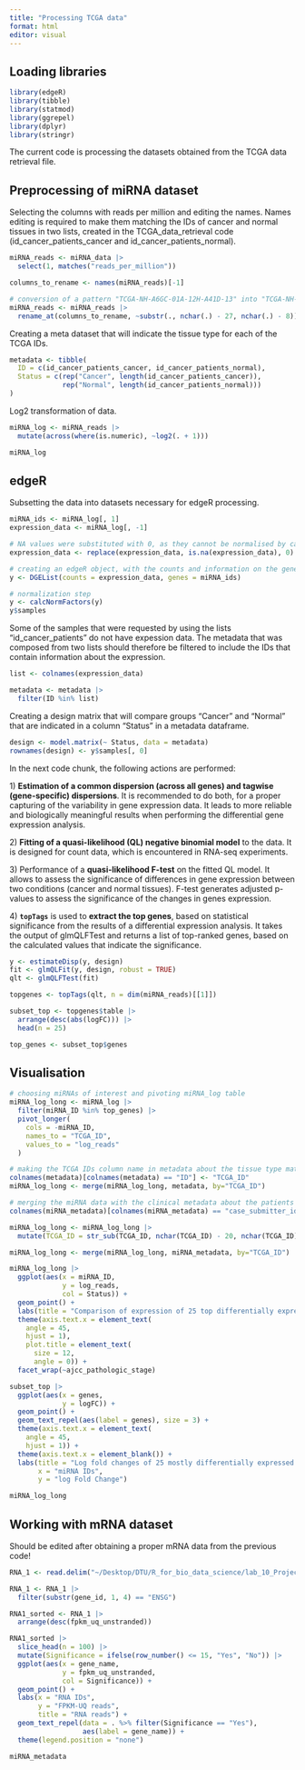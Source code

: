 ```yaml
---
title: "Processing TCGA data"
format: html
editor: visual
---
```


## Loading libraries

```r
library(edgeR)
library(tibble)
library(statmod)
library(ggrepel)
library(dplyr)
library(stringr)
```

The current code is processing the datasets obtained from the TCGA data retrieval file.

## Preprocessing of miRNA dataset

Selecting the columns with reads per million and editing the names. Names editing is required to make them matching the IDs of cancer and normal tissues in two lists, created in the TCGA_data_retrieval code (id_cancer_patients_cancer and id_cancer_patients_normal).

```r
miRNA_reads <- miRNA_data |>
  select(1, matches("reads_per_million")) 

columns_to_rename <- names(miRNA_reads)[-1]

# conversion of a pattern "TCGA-NH-A6GC-01A-12H-A41D-13" into "TCGA-NH-A6GC-01A-12H"
miRNA_reads <- miRNA_reads |>
  rename_at(columns_to_rename, ~substr(., nchar(.) - 27, nchar(.) - 8))
```

Creating a meta dataset that will indicate the tissue type for each of the TCGA IDs.

```r
metadata <- tibble(
  ID = c(id_cancer_patients_cancer, id_cancer_patients_normal),
  Status = c(rep("Cancer", length(id_cancer_patients_cancer)), 
             rep("Normal", length(id_cancer_patients_normal)))
)
```

Log2 transformation of data.

```r
miRNA_log <- miRNA_reads |>
  mutate(across(where(is.numeric), ~log2(. + 1)))
```

```r
miRNA_log
```

## edgeR

Subsetting the data into datasets necessary for edgeR processing.

```r
miRNA_ids <- miRNA_log[, 1]
expression_data <- miRNA_log[, -1]

# NA values were substituted with 0, as they cannot be normalised by calcNormFactors() function in edgeR
expression_data <- replace(expression_data, is.na(expression_data), 0)

# creating an edgeR object, with the counts and information on the genes (ID and length)
y <- DGEList(counts = expression_data, genes = miRNA_ids)

# normalization step
y <- calcNormFactors(y)
y$samples
```

Some of the samples that were requested by using the lists "id_cancer_patients" do not have expession data. The metadata that was composed from two lists should therefore be filtered to include the IDs that contain information about the expression.

```r
list <- colnames(expression_data)

metadata <- metadata |>
  filter(ID %in% list)
```

Creating a design matrix that will compare groups "Cancer" and "Normal" that are indicated in a column "Status" in a metadata dataframe.

```r
design <- model.matrix(~ Status, data = metadata)
rownames(design) <- y$samples[, 0]
```

In the next code chunk, the following actions are performed:

1\) **Estimation of a common dispersion (across all genes) and tagwise (gene-specific) dispersions**. It is recommended to do both, for a proper capturing of the variability in gene expression data. It leads to more reliable and biologically meaningful results when performing the differential gene expression analysis.

2\) **Fitting of a quasi-likelihood (QL) negative binomial model** to the data. It is designed for count data, which is encountered in RNA-seq experiments.

3\) Performance of a **quasi-likelihood F-test** on the fitted QL model. It allows to assess the significance of differences in gene expression between two conditions (cancer and normal tissues). F-test generates adjusted p-values to assess the significance of the changes in genes expression.

4\) **`topTags`** is used to **extract the top genes**, based on statistical significance from the results of a differential expression analysis. It takes the output of glmQLFTest and returns a list of top-ranked genes, based on the calculated values that indicate the significance.

```r
y <- estimateDisp(y, design)
fit <- glmQLFit(y, design, robust = TRUE)
qlt <- glmQLFTest(fit)

topgenes <- topTags(qlt, n = dim(miRNA_reads)[[1]])
```

```r
subset_top <- topgenes$table |>
  arrange(desc(abs(logFC))) |>
  head(n = 25)

top_genes <- subset_top$genes
```

## Visualisation

```r
# choosing miRNAs of interest and pivoting miRNA_log table 
miRNA_log_long <- miRNA_log |>
  filter(miRNA_ID %in% top_genes) |>
  pivot_longer(
    cols = -miRNA_ID,
    names_to = "TCGA_ID",
    values_to = "log_reads"
  )
```

```r
# making the TCGA IDs column name in metadata about the tissue type matching the miRNA_log_long
colnames(metadata)[colnames(metadata) == "ID"] <- "TCGA_ID"
miRNA_log_long <- merge(miRNA_log_long, metadata, by="TCGA_ID")
```

```r
# merging the miRNA data with the clinical metadata about the patients
colnames(miRNA_metadata)[colnames(miRNA_metadata) == "case_submitter_id"] <- "TCGA_ID"

miRNA_log_long <- miRNA_log_long |>
  mutate(TCGA_ID = str_sub(TCGA_ID, nchar(TCGA_ID) - 20, nchar(TCGA_ID) - 8))

miRNA_log_long <- merge(miRNA_log_long, miRNA_metadata, by="TCGA_ID")
```

```r
miRNA_log_long |>
  ggplot(aes(x = miRNA_ID,
             y = log_reads,
             col = Status)) +
  geom_point() +
  labs(title = "Comparison of expression of 25 top differentially expressed miRNAs \nbetween cancer and normal TCGA samples", color = "Tissue Type") +
  theme(axis.text.x = element_text(
    angle = 45,
    hjust = 1),
    plot.title = element_text(
      size = 12, 
      angle = 0)) +
  facet_wrap(~ajcc_pathologic_stage)
```

```r
subset_top |>
  ggplot(aes(x = genes,
             y = logFC)) +
  geom_point() +
  geom_text_repel(aes(label = genes), size = 3) +
  theme(axis.text.x = element_text(
    angle = 45,
    hjust = 1)) +
  theme(axis.text.x = element_blank()) +
  labs(title = "Log fold changes of 25 mostly differentially expressed miRNAs", 
       x = "miRNA IDs",
       y = "log Fold Change")
```

```r
miRNA_log_long
```

## Working with mRNA dataset

Should be edited after obtaining a proper mRNA data from the previous code!

```r
RNA_1 <- read.delim("~/Desktop/DTU/R_for_bio_data_science/lab_10_Project/samples_mRNA_TCGA-COAD/TCGA-COAD/Transcriptome_Profiling/Gene_Expression_Quantification/6ecac4ca-88bc-421a-bdb6-ed0868b03e6c/f4535f36-11ce-4dd8-8337-5158b682d85c.rna_seq.augmented_star_gene_counts.tsv", comment.char="#")
```

```r
RNA_1 <- RNA_1 |>
  filter(substr(gene_id, 1, 4) == "ENSG")
```

```r
RNA1_sorted <- RNA_1 |> 
  arrange(desc(fpkm_uq_unstranded))
```

```r
RNA1_sorted |>
  slice_head(n = 100) |>
  mutate(Significance = ifelse(row_number() <= 15, "Yes", "No")) |>
  ggplot(aes(x = gene_name, 
             y = fpkm_uq_unstranded, 
             col = Significance)) +
  geom_point() + 
  labs(x = "RNA IDs",
       y = "FPKM-UQ reads",
       title = "RNA reads") +
  geom_text_repel(data = . %>% filter(Significance == "Yes"),
                  aes(label = gene_name)) +
  theme(legend.position = "none")
```

```r
miRNA_metadata
```
